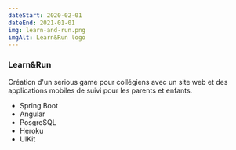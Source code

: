 ```yaml
---
dateStart: 2020-02-01
dateEnd: 2021-01-01
img: learn-and-run.png
imgAlt: Learn&Run logo
---
```


### Learn&Run

Création d'un serious game pour collégiens avec un site web et des applications mobiles de suivi pour les parents et enfants.

- Spring Boot
- Angular
- PosgreSQL
- Heroku
- UIKit
